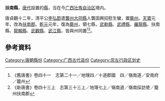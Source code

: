 '''扶南縣'''，[[唐代|唐代]]設置的[[縣|縣]]，当在今[[广西壮族自治区|广西壮族自治区]]境内。

唐貞觀十二年，清平公[[李弘節|李弘節]]遣[[龔州|龔州]][[大同縣|大同縣]]人龔固興招慰生蠻，置[[籠州|籠州]]。[[天宝_(唐朝)|天寶]]元年，改為[[扶南郡|扶南郡]]。[[乾元_(唐朝)|乾元]]元年，復為[[籠州|籠州]]，領七縣，[[武勒縣|武勒縣]]、[[武禮縣|武禮縣]]、[[羅龍縣|羅龍縣]]、扶南縣、[[龍賴縣|龍賴縣]]、[[武觀縣|武觀縣]]、[[武江縣|武江縣]]，皆與州同置<ref>《舊唐書》卷四十一　志第二十一／地理四／十道郡國　四／嶺南道／安南府／籠州</ref><ref>《新唐書》卷四十三上　志第三十三上／地理七上／嶺南道／嶺南採訪使／籠州扶南郡</ref>。

== 參考資料 ==
{{reflist}}
{{唐朝行政區劃小作品}}

[[Category:唐朝縣份|Category:唐朝縣份]]
[[Category:广西古代县份|Category:广西古代县份]]
[[Category:崇左行政区划史|Category:崇左行政区划史]]